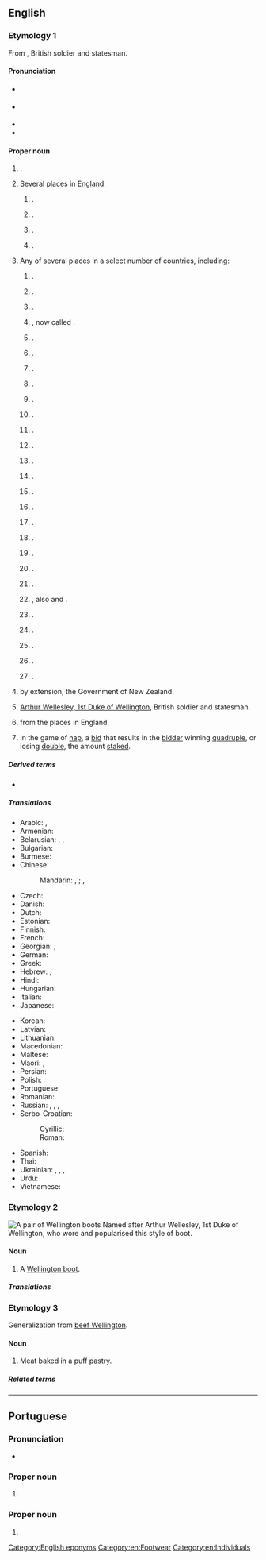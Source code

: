 {{also|wellington}}
==English==
{{wikipedia|dab=Wellington (disambiguation)}}

===Etymology 1===
From {{w|Arthur Wellesley, 1st Duke of Wellington}}, British soldier and statesman.

{{etystub|en|I don’t think all senses were named after this one individual}}

====Pronunciation====
* {{a|RP|GA}} {{IPA|en|/ˈwɛlɪŋtən/}}
* {{a|GNZ}} {{IPA|en|/ˈwelɘŋtɘn/}}
* {{audio|en|En-au-Wellington.ogg|Audio (AU)}}
* {{hyphenation|en|Wel|ling|ton}}

====Proper noun====
{{en-proper noun}}

# {{place|en|capital city|c/New Zealand}}.
# Several places in [[England]]:
## {{place|en|village|co/Herefordshire|cc/England}} {{q|[[OS]] grid ref SO4948}}.
## {{place|en|market town|bor/Telford and Wrekin|co/Shropshire|cc/England}} {{q|OS grid ref SJ6511}}.
## {{place|en|market town|dist/Somerset West and Taunton|co/Somerset|cc/England}} {{q|OS grid ref ST1320}}.
## {{place|en|locality|near|vill/Gosforth|bor/Copeland|co/Cumbria|cc/England}} {{q|OS grid ref NY0704}}.
# Any of several places in a select number of countries, including:
## {{place|en|town|co/Sumner County|s/New South Wales|c/Australia}}.
## {{place|en|tiny township|s/South Australia}}.
## {{place|en|neighborhood|city/Nanaimo|p/British Columbia|c/Canada}}.
## {{place|en|A former name of a small incorporated fishing and lumbering <<village>> in <<isl/Newfoundland>>, <<p/Newfoundland and Labrador>>, <<c/Canada>>}}, now called {{w|Dover, Newfoundland and Labrador|Dover}}.
## {{place|en|community|rmun/Halifax|p/Nova Scotia|c/Canada|;|suburb|city/Halifax}}.
## {{place|en|community|distmun/Yarmouth|co/Yarmouth County|p/Nova Scotia|c/Canada}}.
## {{place|en|community|co/Queens County|p/Nova Scotia|c/Canada}}.
## {{place|en|municipality|co/Prince County|p/Prince Edward Island|c/Canada}}.
## {{place|en|unincorporated place/and/community|co/Prince Edward County|p/Ontario|c/Canada}}.
## {{place|en|residential neighbourhood|city/Edmonton|p/Alberta|c/Canada}}.
## {{place|en|town|dist/The Nilgiris|s/Tamil Nadu|c/India}}.
## {{place|en|town|in the|p/Western Cape|c/South Africa}}.
## {{place|en|unincorporated community|co/Calhoun County|s/Alabama|c/USA}}.
## {{place|en|statutory town|co/Larimer County|s/Colorado|c/USA}}.
## {{place|en|village|co/Palm Beach County|s/Florida|c/USA}}.
## {{place|en|village|twp/Lovejoy Township|co/Iroquois County|s/Florida|c/USA}}.
## {{place|en|city/county seat|co/Sumner County|s/Kansas|c/USA}}.
## {{place|en|home rule city|co/Jefferson County|s/Kentucky|c/USA|;|suburb|city/Louisville}}.
## {{place|en|unincorporated community|co/Menifee County|s/Kentucky|c/USA}}.
## {{place|en|small city|co/Piscataquis County|s/Maine|c/USA}}.
## {{place|en|unincorporated community|co/Gogebic County|s/Michigan|c/USA}}.
## {{place|en|unincorporated community|co/Lyon County|s/Nevada|c/USA}}, also {{w|Wellingtons, Nevada|Wellingtons}} and {{w|Wellingtons Station, Nevada|Wellingtons Station}}.
## {{place|en|village|co/Lorain County|s/Ohio|c/USA}}.
## {{place|en|city/county seat|co/Collingsworth County|s/Texas|c/USA}}.
## {{place|en|small city|co/Carbon County|s/Utah|c/USA}}.
## {{place|en|ghost town/and/railroad community|co/King County|s/Washington|c/USA}}.
## {{place|en|small town|co/Monroe County|s/Wisconsin|c/USA}}.
# {{lb|en|New Zealand politics|slang}} by extension, the Government of New Zealand.
# [[w:Arthur Wellesley, 1st Duke of Wellington|Arthur Wellesley, 1st Duke of Wellington]], British soldier and statesman.
# {{surname|en|[[habitational]]|from=Old English|dot=}} from the places in England.
# {{lb|en|card games}} In the game of [[nap]], a [[bid]] that results in the [[bidder]] winning [[quadruple]], or losing [[double]], the amount [[stake]]d.

=====Derived terms=====
* {{l|en|Wellington County}}

=====Translations=====
{{trans-top|capital of New Zealand}}
* Arabic: {{t|ar|وِيلِنْجْتُون|m|tr=wilingtūn}}, {{t|ar|وِيلِينْغْتُون|m|tr=wilinḡtūn}}
* Armenian: {{t|hy|Վելինգտոն}}
* Belarusian: {{t|be|Велінгто́н|m}}, {{t|be|Вэ́лінгтан|m}}, {{t|be|Уэ́лінгтан|m}}
* Bulgarian: {{t|bg|Уе́лингтън|m}}
* Burmese: {{t|my|ဝယ်လင်တန်}}
* Chinese:
*: Mandarin: {{t+|cmn|威靈頓}}, {{t+|cmn|威灵顿|tr=Wēilíngdùn}}; {{t+|cmn|惠靈頓}}, {{t+|cmn|惠灵顿|tr=Huìlíngdùn}}
* Czech: {{t+|cs|Wellington|m}}
* Danish: {{t|da|Wellington}}
* Dutch: {{t+|nl|Wellington}}
* Estonian: {{t+|et|Wellington}}
* Finnish: {{t+|fi|Wellington}}
* French: {{t+|fr|Wellington}}
* Georgian: {{t|ka|ველინგტონი}}, {{t|ka|უელინგტონი}}
* German: {{t+|de|Wellington|n}}
* Greek: {{t+|el|Ουέλλινγκτον}}
* Hebrew: {{t|he|ולינגטון}}, {{t|he|וֶלִינְגְּטוֹן|f|tr=welington}}
* Hindi: {{t|hi|वेलिंग्टन}}
* Hungarian: {{t+|hu|Wellington}}
* Italian: {{t+|it|Wellington}}
* Japanese: {{t|ja|ウェリントン|tr=Werinton}}
{{trans-mid}}
* Korean: {{t|ko|^웰링턴}}
* Latvian: {{t|lv|Velingtona|f}}
* Lithuanian: {{t|lt|Velingtonas|m}}
* Macedonian: {{t|mk|Ве́лингтон|m}}
* Maltese: {{t|mt|Wellington}}
* Maori: {{t|mi|Te Whanganui-a-Tara}}, {{t|mi|Poneke}}
* Persian: {{t|fa|ولینگتون}}
* Polish: {{t+|pl|Wellington}}
* Portuguese: {{t|pt|Wellington|f}}
* Romanian: {{t+|ro|Wellington}}
* Russian: {{t|ru|Ве́ллингтон|m}}, {{t|ru|Веллингто́н|m}}, {{t|ru|Уэ́ллингтон|m}}, {{t|ru|Уэ́ллингтон|m}}
* Serbo-Croatian:
*: Cyrillic: {{t|sh|Велингтон|m}}
*: Roman: {{t|sh|Wellington|m}}
* Spanish: {{t+|es|Wellington|m}}
* Thai: {{t|th|เวลลิงตัน}}
* Ukrainian: {{t|uk|Ве́ллінгтон|m}}, {{t|uk|Веллінгто́н|m}}, {{t|uk|Ве́ллінґтон|m}}, {{t|uk|Веллінґто́н}}
* Urdu: {{t|ur|ویلنگٹن}}
* Vietnamese: {{t|vi|Wellington}}
{{trans-bottom}}

===Etymology 2===
[[File:Wellies.jpg|thumb|upright|A pair of Wellington boots]]
Named after Arthur Wellesley, 1st Duke of Wellington, who wore and popularised this style of boot.

====Noun====
{{en-noun}}

# A [[Wellington boot]].

=====Translations=====
{{trans-see|Wellington boot}}

===Etymology 3===
Generalization from [[beef Wellington]].

====Noun====
{{en-noun}}

# Meat baked in a puff pastry.

=====Related terms=====
{{rel4|en
|beef Wellington
|lamb Wellington
|salmon Wellington
|sausage Wellington}}

[[Category:English eponyms]]
[[Category:en:Footwear]]
[[Category:en:Individuals]]

----

==Portuguese==

===Pronunciation===
* {{a|Brazil}} {{IPA|pt|/ˈwɛ.lĩ.tõ/}}

===Proper noun===
{{pt-proper noun|f}}

# {{place|pt|capital city|c/New Zealand|t1=Wellington}}

===Proper noun===
{{pt-proper noun|m}}

# {{given name|pt|male}}
